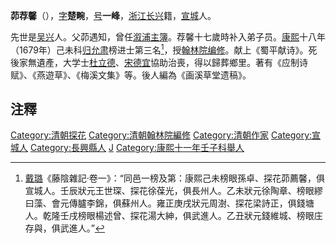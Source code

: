{{明清人物信息框
| 姓名 =  茆薦馨
| 圖片名稱=  
| 圖片大小 = 220px
| 圖片說明 =  
| 最高職務 = 
| 國家 = 大清
| 爵位 =
| 籍貫 = [[浙江|浙江]][[長興縣|長興縣]]
| 族裔 =  
| 旗籍 =  
| 字號 =  字一峰
| 諡號 = 
| 出生日期 = 崇禎15年壬午十一月十日（1642年12月1日）
| 出生地點 =
| 逝世日期 =  
| 逝世地點 = 
| 墓葬 = 
| 配偶 =  
| 親屬 =  曾祖茆鎰（[[象山縣|象山縣]][[縣佐|縣佐]]）；祖茆應芳（庠生篤學積行，[[鄉飲|鄉飲]]大賓，壽百歲）；父茆遇知（太學生，[[漵浦縣|漵浦縣]][[主簿|主簿]]，[[寧遠衛|寧遠衛]][[經歷|經歷]]，署[[新田縣|新田縣]]知縣，有政聲）
| 出身 = 
* 康熙十一年壬子鄉試三十三名
* 會試二十三名
* 殿試探花及第
| 經歷 = 
| 著作 =  
*
*
*
}}
'''茆荐馨'''（{{bd|1642年|12月1日|1681年|catIdx=Mao茆}}），[[表字|字]]'''楚畹'''，[[号|号]]'''一峰'''，[[浙江|浙江]][[长兴县|长兴]]籍，[[宣城县|宣城]]人。

先世是[[吴兴|吴兴]]人。父茆遇知，曾任[[溆浦|溆浦]][[主簿|主簿]]。荐馨十七歲時补入弟子员。[[康熙|康熙]]十八年（1679年）己未科[[归允肃|归允肃]]榜进士第三名<ref>[[戴璐|戴璐]]《藤陰雜記·卷一》：“同邑一榜及第：康熙己未榜眼孫卓、探花茆薦馨，俱宣城人。壬辰狀元王世琛、探花徐葆光，俱長州人。乙未狀元徐陶章、榜眼繆曰藻、會元傳臚李錦，俱蘇州人。雍正庚戌狀元周澍、探花梁詩正，俱錢塘人。乾隆壬戌榜眼楊述曾、探花湯大紳，俱武進人。乙丑狀元錢維城、榜眼庄存與，俱武進人。”</ref>，授[[翰林院编修|翰林院编修]]。献上《蜀平献诗》。死後家無遺產，大学士[[杜立德|杜立德]]、[[宋德宜|宋德宜]]協助治喪，得以歸葬鄉里。著有《应制诗赋》、《燕遊草》、《梅溪文集》等。後人編為《画溪草堂遗稿》。

==注釋==
{{reflist}}
{{康熙十八年己未科殿試金榜}}
{{DEFAULTSORT:Mao茆}}
[[Category:清朝探花|Category:清朝探花]]
[[Category:清朝翰林院編修|Category:清朝翰林院編修]]
[[Category:清朝作家|Category:清朝作家]]
[[Category:宣城人|Category:宣城人]]
[[Category:長興縣人|Category:長興縣人]]
[[Category:茆姓|J]]
[[Category:康熙十一年壬子科舉人|Category:康熙十一年壬子科舉人]]